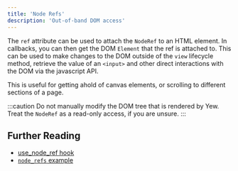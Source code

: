 ```yaml
---
title: 'Node Refs'
description: 'Out-of-band DOM access'
---
```


The `ref` attribute can be used to attach the `NodeRef` to an HTML element. In callbacks,
you can then get the DOM `Element` that the ref is attached to. This can be used to make
changes to the DOM outside of the `view` lifecycle method, retrieve the value of an `<input>`
and other direct interactions with the DOM via the javascript API.

This is useful for getting ahold of canvas elements, or scrolling to different sections of a page.

:::caution
Do not manually modify the DOM tree that is rendered by Yew. Treat the `NodeRef` as a read-only
access, if you are unsure.
:::

## Further Reading

-   [use_node_ref hook](https://yew-rs-api.web.app/next/yew/functional/fn.use_node_ref.html)
-   [`node_refs` example](https://github.com/yewstack/yew/tree/yew-v0.20.0/examples/node_refs)
